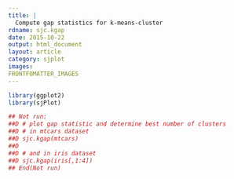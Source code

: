 ```yaml
---
title: |
  Compute gap statistics for k-means-cluster
rdname: sjc.kgap
date: 2015-10-22
output: html_document
layout: article
category: sjplot
images:
FRONTFOMATTER_IMAGES
---
```


```r
library(ggplot2)
library(sjPlot)
```

```r
## Not run: 
##D # plot gap statistic and determine best number of clusters
##D # in mtcars dataset
##D sjc.kgap(mtcars)
##D 
##D # and in iris dataset
##D sjc.kgap(iris[,1:4])
## End(Not run)



```